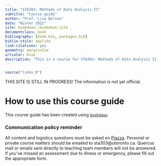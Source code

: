 ```yaml
--- 
title: "STA303: Methods of Data Analysis II"
subtitle: "Course guide"
author: "Prof. Liza Bolton"
date: "Winter 2022"
site: bookdown::bookdown_site
documentclass: book
bibliography: [book.bib, packages.bib]
biblio-style: apalike
link-citations: yes
geometry: margin=2cm
urlcolor: blue
description: "This is a course for STA303: Methods of Data Analysis II at the University of Toronto"
---
```



```r
source("links.R")
```

THIS SITE IS STILL IN PROGRESS! The information is not yet official.

# How to use this course guide

This course guide has been created using [`bookdown`](https://bookdown.org/).

### Communication policy reminder

All content and logistics questions must be asked on [Piazza](`r piazza`). Personal or private course matters should be emailed to sta303@utoronto.ca. Quercus mail or emails sent directly to teaching team members will not be answered. If you've missed an assessment due to illness or emergency, please fill out the appropriate form.


